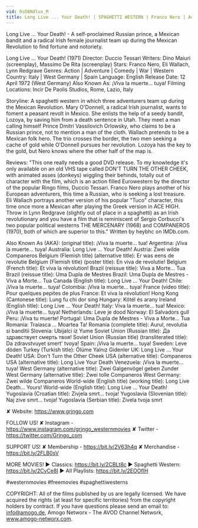 ```yaml
---
vid: 0sD8Ndlux_M
title: Long Live ... Your Death! | SPAGHETTI WESTERN | Franco Nero | Action | Western
---
```


Long Live ... Your Death! - A self-proclaimed Russian prince, a Mexican bandit and a radical Irish female journalist team up during the Mexican Revolution to find fortune and notoriety. 

Long Live ... Your Death! (1971)
Director: Duccio Tessari
Writers: Dino Maiuri (screenplay), Massimo De Rita (screenplay)
Stars: Franco Nero, Eli Wallach, Lynn Redgrave
Genres: Action | Adventure | Comedy | War | Western 
Country: Italy | West Germany | Spain
Language: English
Release Date: 12 April 1972 (West Germany) 
Also Known As: ¡Viva la muerte... tuya! 
Filming Locations: Incir De Paolis Studios, Rome, Lazio, Italy 

Storyline:
A spaghetti western in which three adventurers team up during the Mexican Revolution. Mary O'Donnell, a radical Irish journalist, wants to foment a peasant revolt in Mexico. She enlists the help of a seedy bandit, Lozoya, by saving him from a death sentence in Utah. They meet a man calling himself Prince Dmitri Vassilovich Orlowsky, who claims to be a Russian prince, not to mention a man of the cloth. Wallach pretends to be a Mexican folk hero. The trio crosses the border, the two men seeking a cache of gold while O'Donnell pursues her revolution. Lozoya has the key to the gold, but Nero knows where the other half of the map is.

Reviews:
"This one really needs a good DVD release. To my knowledge it's only available on an old VHS tape called DON'T TURN THE OTHER CHEEK, with animated asses (donkeys) wiggling their behinds, totally out of character with the film, which is an action filled Eurowestern by the director of the popular Ringo films, Duccio Tessari. Franco Nero plays another of his European adventurers, this time a Russian, who is seeking a lost treasure. Eli Wallach portrays another version of his popular "Tuco" character, this time once more a Mexican after playing the Greek version in ACE HIGH. Throw in Lynn Redgrave (slightly out of place in a spaghetti) as an Irish revolutionary and you have a film that is reminiscent of Sergio Corbucci's two popular political westerns THE MERCENARY (1968) and COMPANEROS (1970), both of which are superior to this." Written by heybhc on IMDb.com.

Also Known As (AKA):
(original title): ¡Viva la muerte... tua!
Argentina: ¡Viva la muerte... tuya!
Australia: Long Live ... Your Death!
Austria: Zwei wilde Companeros
Belgium (Flemish title) (alternative title): Er was eens de revolutie
Belgium (Flemish title) (poster title): En viva de revolutie!
Belgium (French title): Et viva la révolution!
Brazil (reissue title): Viva a Morte... Tua
Brazil (reissue title): Uma Dupla de Mestres
Brazil: Uma Dupla de Mestres - Viva a Morte... Tua
Canada (English title): Long Live ... Your Death!
Chile: ¡Viva la muerte... tuya!
Colombia: ¡Viva la muerte... tuya!
France (video title): Pour quelques pepites de plus
France: Et viva la révolution!
Hong Kong (Cantonese title): Lung fu chi dor sing
Hungary: Kötél és arany
Ireland (English title): Long Live ... Your Death!
Italy: Viva la muerte... tua!
Mexico: ¡Viva la muerte... tuya!
Netherlands: Leve je dood
Norway: El Salvadors gull
Peru: ¡Viva tu muerte!
Portugal: Uma Dupla de Mestres - Viva a Morte... Tua
Romania: Traiasca ... Moartea Ta!
Romania (complete title): Aurul, revolutia si banditii
Slovenia: Ubijalci iz Yume
Soviet Union (Russian title): Да здравствует смерть твоя!
Soviet Union (Russian title) (transliterated title): Da zdravstvuyet smert' tvoya!
Spain: ¡Viva la muerte... tuya!
Sweden: Leve döden
Turkey (Turkish title): Ölüme Yalnız Gidenler
UK: Long Live ... Your Death!
USA: Don't Turn the Other Cheek
USA (alternative title): Companeros
USA (alternative title): Long Live Your Death
Venezuela: ¡Viva la muerte... tuya!
West Germany (alternative title): Zwei Galgenvögel geben Zunder
West Germany (alternative title): Zwei tolle Companeros
West Germany: Zwei wilde Companeros
World-wide (English title) (working title): Long Live Death... Yours!
World-wide (English title): Long Live ... Your Death!
Yugoslavia (Croatian title): Zivjela smrt... tvoja!
Yugoslavia (Slovenian title): Naj zive smrt... tvoja!
Yugoslavia (Serbian title): Zivela tvoja smrt

✘ Website: https://www.grjngo.com

FOLLOW US!
✘ Instagram - https://www.instagram.com/grjngo_westernmovies
✘ Twitter - https://twitter.com/Grjngo_com

SUPPORT US!
✘ Membership - https://bit.ly/2V63h4q
✘ Merchandise - https://bit.ly/2FLB0sV

MORE MOVIES! 
► Classics: https://bit.ly/2CBLt8c 
► Spaghetti Western: https://bit.ly/2CyCe8I 
► All Playlists: https://bit.ly/2EOOfIH 

#westernmovies #freemovies #spaghettiwesterns

COPYRIGHT: All of the films published by us are legally licensed. We have acquired the rights (at least for specific territories) from the copyright holders by contract. If you have questions please send an email to: info@amogo.de, Amogo Networx - The AVOD Channel Network, www.amogo-networx.com.